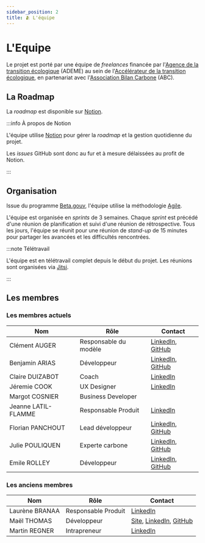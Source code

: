 ```yaml
---
sidebar_position: 2
title: 🫂 L'équipe
---
```


# L'Equipe

Le projet est porté par une équipe de _freelances_ financée par l'[Agence de la
transition écologique](https://www.ademe.fr/) (ADEME) au sein de
l'[Accélérateur de la transition
écologique](https://beta.gouv.fr/incubateurs/ademe.html), en partenariat avec
l'[Association Bilan Carbone](https://www.associationbilancarbone.fr/) (ABC).

## La Roadmap

La _roadmap_ est disponible sur
[Notion](https://accelerateur-transition-ecologique-ademe.notion.site/0a54726243ec4a32902993598219a7f7?v=f1386ad4e2ca49c1810f9a80f73656a2).

:::info À propos de Notion

L'équipe utilise [Notion](https://www.notion.so/) pour gérer la _roadmap_ et
la gestion quotidienne du projet. 

Les _issues_ GitHub sont donc au fur et à mesure délaissées au profit de
Notion.

:::

## Organisation

Issue du programme [Beta.gouv](https://beta.gouv.fr/manifeste), l'équipe utilise
la méthodologie [Agile](https://fr.wikipedia.org/wiki/M%C3%A9thode_agile).

L'équipe est organisée en _sprints_ de 3 semaines. Chaque _sprint_ est précédé
d'une réunion de planification et suivi d'une réunion de rétrospective.
Tous les jours, l'équipe se réunit pour une réunion de _stand-up_ de 15 minutes
pour partager les avancées et les difficultés rencontrées.

:::note Télétravail

L'équipe est en télétravail complet depuis le début du projet. Les réunions
sont organisées via [Jitsi](https://jitsi.org/).

:::

## Les membres

### Les membres actuels

| Nom                 | Rôle                  | Contact                                                                                              |
| ---                 | ----                  | --------                                                                                             |
| Clément AUGER       | Responsable du modèle | [LinkedIn](https://www.linkedin.com/in/cl%C3%A9ment-auger/), [GitHub](https://github.com/Clemog)     |
| Benjamin ARIAS      | Développeur           | [LinkedIn](https://www.linkedin.com/in/bjlaa/), [GitHub](https://github.com/bjlaa)                   |
| Claire DUIZABOT     | Coach                 | [LinkedIn](https://www.linkedin.com/in/claireduizabo/)                                               |
| Jéremie COOK        | UX Designer           | [LinkedIn](https://www.linkedin.com/in/jeremiecook/)                                                 |
| Margot COSNIER      | Business Developer    |                                                                                                      |
| Jeanne LATIL-FLAMME | Responsable Produit   | [LinkedIn](https://www.linkedin.com/in/jeannelatilflamme/)                                           |
| Florian PANCHOUT    | Lead développeur      | [LinkedIn](https://www.linkedin.com/in/panchout/), [GitHub](https://github.com/florianpanchout)      |
| Julie POULIQUEN     | Experte carbone       | [LinkedIn](https://www.linkedin.com/in/juliepouliquen/), [GitHub](https://github.com/JuliePouliquen) |
| Emile ROLLEY        | Développeur           | [LinkedIn](https://www.linkedin.com/in/emilerolley/), [GitHub](https://github.com/EmileRolley)       |

### Les anciens membres

| Nom            | Rôle                | Contact                                                                                                          |
| ---            | ----                | --------                                                                                                         |
| Laurène BRANAA | Responsable Produit | [LinkedIn](https://www.linkedin.com/in/laurene-branaa/)                                                          |
| Maël THOMAS    | Développeur         | [Site](https://kont.me/), [LinkedIn](https://www.linkedin.com/in/thomasmael/), [GitHub](https://github.com/laem) |
| Martin REGNER  | Intrapreneur        | [LinkedIn](https://www.linkedin.com/in/regnermartin/)                                                            |

